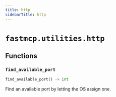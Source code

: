 ```yaml
---
title: http
sidebarTitle: http
---
```


# `fastmcp.utilities.http`

## Functions

### `find_available_port` <sup><a href="https://github.com/jlowin/fastmcp/blob/main/src/fastmcp/utilities/http.py#L4"><Icon icon="github" size="14" /></a></sup>

```python
find_available_port() -> int
```


Find an available port by letting the OS assign one.

